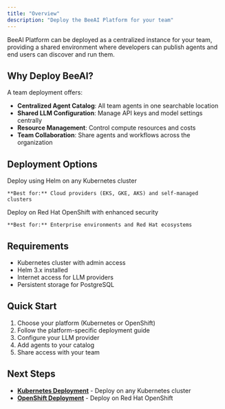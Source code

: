 ```yaml
---
title: "Overview"
description: "Deploy the BeeAI Platform for your team"
---
```


BeeAI Platform can be deployed as a centralized instance for your team, providing a shared environment where developers can publish agents and end users can discover and run them.

## Why Deploy BeeAI?

A team deployment offers:

- **Centralized Agent Catalog**: All team agents in one searchable location
- **Shared LLM Configuration**: Manage API keys and model settings centrally  
- **Resource Management**: Control compute resources and costs
- **Team Collaboration**: Share agents and workflows across the organization

## Deployment Options

<CardGroup cols={2}>
  <Card title="Kubernetes" icon="dharmachakra" href="/deployment/kubernetes">
    Deploy using Helm on any Kubernetes cluster
    
    **Best for:** Cloud providers (EKS, GKE, AKS) and self-managed clusters
  </Card>
  
  <Card title="OpenShift" icon="redhat" href="/deployment/openshift">  
    Deploy on Red Hat OpenShift with enhanced security
    
    **Best for:** Enterprise environments and Red Hat ecosystems
  </Card>
</CardGroup>

## Requirements

- Kubernetes cluster with admin access
- Helm 3.x installed
- Internet access for LLM providers
- Persistent storage for PostgreSQL

## Quick Start

1. Choose your platform (Kubernetes or OpenShift)
2. Follow the platform-specific deployment guide
3. Configure your LLM provider
4. Add agents to your catalog
5. Share access with your team

## Next Steps

- **[Kubernetes Deployment](/deployment/kubernetes)** - Deploy on any Kubernetes cluster
- **[OpenShift Deployment](/deployment/openshift)** - Deploy on Red Hat OpenShift
